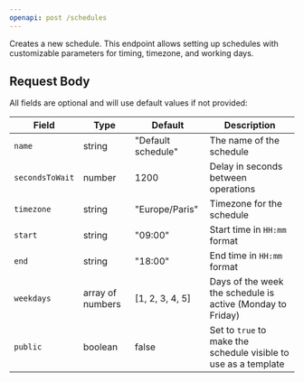 ```yaml
---
openapi: post /schedules
---
```


Creates a new schedule. This endpoint allows setting up schedules with customizable parameters for timing, timezone, and working days.

## Request Body

All fields are optional and will use default values if not provided:

| Field | Type | Default | Description |
| --- | --- | --- | --- |
| `name` | string | "Default schedule" | The name of the schedule |
| `secondsToWait` | number | 1200 | Delay in seconds between operations |
| `timezone` | string | "Europe/Paris" | Timezone for the schedule |
| `start` | string | "09:00" | Start time in `HH:mm` format |
| `end` | string | "18:00" | End time in `HH:mm` format |
| `weekdays` | array of numbers | [1, 2, 3, 4, 5] | Days of the week the schedule is active (Monday to Friday) |
| `public` | boolean | false | Set to `true` to make the schedule visible to use as a template |